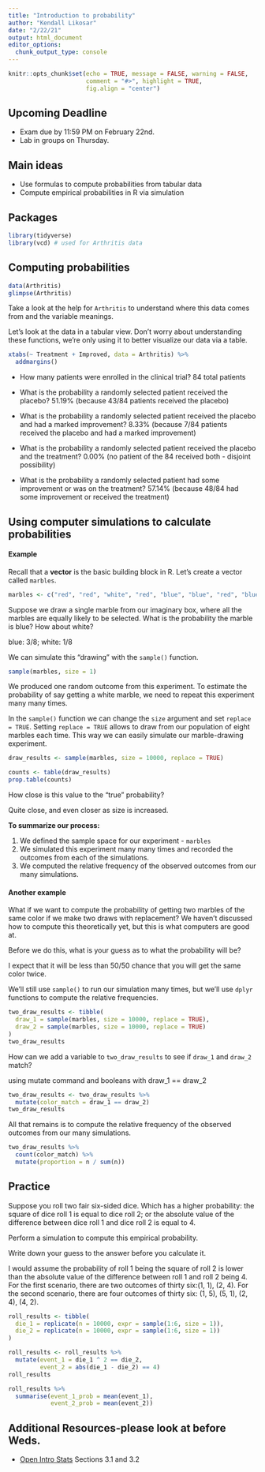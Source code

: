 ```yaml
---
title: "Introduction to probability"
author: "Kendall Likosar"
date: "2/22/21"
output: html_document
editor_options: 
  chunk_output_type: console
---
```


```r
knitr::opts_chunk$set(echo = TRUE, message = FALSE, warning = FALSE,
                      comment = "#>", highlight = TRUE,
                      fig.align = "center")
```

## Upcoming Deadline

- Exam due by 11:59 PM on February 22nd.
- Lab in groups on Thursday.

## Main ideas

- Use formulas to compute probabilities from tabular data
- Compute empirical probabilities in R via simulation

## Packages

```r
library(tidyverse)
library(vcd) # used for Arthritis data
```

## Computing probabilities

```r
data(Arthritis)
glimpse(Arthritis)
```

Take a look at the help for `Arthritis` to understand where this data comes
from and the variable meanings.

Let's look at the data in a tabular view. Don't worry about understanding these
functions, we're only using it to better visualize our data via a table.

```r
xtabs(~ Treatment + Improved, data = Arthritis) %>% 
  addmargins()
```

- How many patients were enrolled in the clinical trial?
84 total patients

- What is the probability a randomly selected patient received the placebo?
51.19% (because 43/84 patients received the placebo)

- What is the probability a randomly selected patient received the placebo
  and had a marked improvement?
8.33% (because 7/84 patients received the placebo and had a marked improvement)
  
- What is the probability a randomly selected patient received the placebo
  and the treatment?
0.00% (no patient of the 84 received both - disjoint possibility)
  
- What is the probability a randomly selected patient had some improvement or
  was on the treatment?
57.14% (because 48/84 had some improvement or received the treatment)

## Using computer simulations to calculate probabilities

#### Example

Recall that a **vector** is the basic building block in R. Let's create
a vector called `marbles`.

```r
marbles <- c("red", "red", "white", "red", "blue", "blue", "red", "blue")
```

Suppose we draw a single marble from our imaginary box, where all the marbles
are equally likely to be selected. What is the probability the marble is blue? 
How about white?

blue: 3/8; white: 1/8

We can simulate this "drawing" with the `sample()` function.

```r
sample(marbles, size = 1)
```

We produced one random outcome from this experiment. To estimate the probability 
of say getting a white marble, we need to repeat this experiment many many
times.

In the `sample()` function we can change the `size` argument and set
`replace = TRUE`. Setting `replace = TRUE` allows to draw from our population
of eight marbles each time. This way we can easily simulate our marble-drawing 
experiment.

```r
draw_results <- sample(marbles, size = 10000, replace = TRUE)
```

```r
counts <- table(draw_results)
prop.table(counts)
```

How close is this value to the "true" probability?

Quite close, and even closer as size is increased.

**To summarize our process:**

1. We defined the sample space for our experiment - `marbles`
2. We simulated this experiment many many times and recorded the outcomes from
   each of the simulations.
3. We computed the relative frequency of the observed outcomes from our many
   simulations.
   
#### Another example

What if we want to compute the probability of getting two marbles of the same
color if we make two draws with replacement? We haven't discussed how to
compute this theoretically yet, but this is what computers are good at.

Before we do this, what is your guess as to what the probability will be?

I expect that it will be less than 50/50 chance that you will get the same color twice.

We'll still use `sample()` to run our simulation many times, but we'll
use `dplyr` functions to compute the relative frequencies.

```r
two_draw_results <- tibble(
  draw_1 = sample(marbles, size = 10000, replace = TRUE),
  draw_2 = sample(marbles, size = 10000, replace = TRUE)
)
two_draw_results
```

How can we add a variable to `two_draw_results` to see if `draw_1` and `draw_2`
match?

using mutate command and booleans with draw_1 == draw_2

```r
two_draw_results <- two_draw_results %>% 
  mutate(color_match = draw_1 == draw_2)
two_draw_results
```

All that remains is to compute the relative frequency of the observed outcomes 
from our many simulations.

```r
two_draw_results %>% 
  count(color_match) %>% 
  mutate(proportion = n / sum(n))
```

## Practice

Suppose you roll two fair six-sided dice. Which has a higher probability:
the square of dice roll 1 is equal to dice roll 2; or the absolute value of the
difference between dice roll 1 and dice roll 2 is equal to 4.

Perform a simulation to compute this empirical probability.

Write down your guess to the answer before you calculate it.

I would assume the probability of roll 1 being the square of roll 2 is lower than the absolute value of the difference between roll 1 and roll 2 being 4. For the first scenario, there are two outcomes of thirty six:(1, 1), (2, 4). For the second scenario, there are four outcomes of thirty six: (1, 5), (5, 1), (2, 4), (4, 2).

```r
roll_results <- tibble(
  die_1 = replicate(n = 10000, expr = sample(1:6, size = 1)),
  die_2 = replicate(n = 10000, expr = sample(1:6, size = 1))
)
```

```r
roll_results <- roll_results %>% 
  mutate(event_1 = die_1 ^ 2 == die_2,
         event_2 = abs(die_1 - die_2) == 4)
roll_results
```

```r
roll_results %>% 
  summarise(event_1_prob = mean(event_1),
            event_2_prob = mean(event_2))
```

## Additional Resources-please look at before Weds.

- [Open Intro Stats](https://www.openintro.org/book/os/) Sections 3.1 and 3.2
